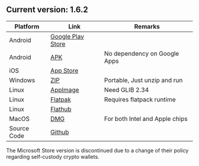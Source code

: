 
## Current version: 1.6.2

| Platform   | Link | Remarks |
| ------ | ------- | --------|
| Android | [Google Play Store](https://play.google.com/store/apps/details?id=me.hanh.ywallet&pcampaignid=web_share)  |
| Android | [APK](https://github.com/hhanh00/zwallet/releases/download/v1.6.3%2B2/app-fdroid.apk) | No dependency on Google Apps
| iOS | [App Store](https://apps.apple.com/us/app/ywallet/id1583859229)     |
| Windows | [ZIP](https://github.com/hhanh00/zwallet/releases/download/v1.6.3%2B2/ywallet.zip)     | Portable, Just unzip and run
| Linux | [AppImage](https://github.com/hhanh00/zwallet/releases/tag/v1.6.3%2B2#:~:text=Ywallet%2Dlatest%2Dx86_64.AppImage)     | Need GLIB 2.34
| Linux | [Flatpak](https://github.com/hhanh00/zwallet/releases/download/v1.6.3%2B2/ywallet.flatpak)     | Requires flatpack runtime
| Linux | [Flathub](https://flathub.org/apps/app.ywallet.Ywallet) |
| MacOS | [DMG](https://github.com/hhanh00/zwallet/releases/download/v1.6.3%2B2/ywallet-universal.dmg)     | For both Intel and Apple chips
| Source Code | [Github](https://github.com/hhanh00/zwallet) |

<Callout type = "info">
The Microsoft Store version is discontinued due to a change
of their policy regarding self-custody crypto wallets.
</Callout>
